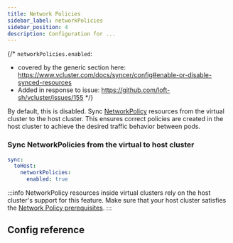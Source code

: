 ```yaml
---
title: Network Policies
sidebar_label: networkPolicies
sidebar_position: 4
description: Configuration for ...
---
```



{/*
`networkPolicies.enabled`:
- covered by the generic section here: https://www.vcluster.com/docs/syncer/config#enable-or-disable-synced-resources
- Added in response to issue: https://github.com/loft-sh/vcluster/issues/155
*/}

By default, this is disabled. Sync [NetworkPolicy](https://kubernetes.io/docs/concepts/services-networking/network-policies/) resources from the virtual cluster to the host cluster. This ensures correct policies are created in the host cluster to achieve the desired traffic behavior between pods.

### Sync NetworkPolicies from the virtual to host cluster

```YAML
sync:
  toHost:
    networkPolicies:
      enabled: true
```

:::info
NetworkPolicy resources inside virtual clusters rely on the host cluster's support for this feature. Make sure that your host cluster satisfies the [Network Policy prerequisites](https://kubernetes.io/docs/concepts/services-networking/network-policies/#prerequisites).
:::



## Config reference

<EnableSwitch/>